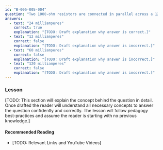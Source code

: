```yaml
---
id: "B-005-005-004"
question: "Two 1000-ohm resistors are connected in parallel across a 12-volt battery. What is the total current?"
answers:
  - text: "24 milliamperes"
    correct: true
    explanation: "[TODO: Draft explanation why answer is correct.]"
  - text: "12 milliamperes"
    correct: false
    explanation: "[TODO: Draft explanation why answer is incorrect.]"
  - text: "60 milliamperes"
    correct: false
    explanation: "[TODO: Draft explanation why answer is incorrect.]"
  - text: "120 milliamperes"
    correct: false
    explanation: "[TODO: Draft explanation why answer is incorrect.]"
---
```


### Lesson

[TODO: This section will explain the concept behind the question in detail. Once drafted the reader will understand all necessary concepts to answer the question confidently and correctly. The lesson will follow pedagogy best-practices and assume the reader is starting with no previous knowledge.]

#### Recommended Reading

- [TODO: Relevant Links and YouTube Videos]
